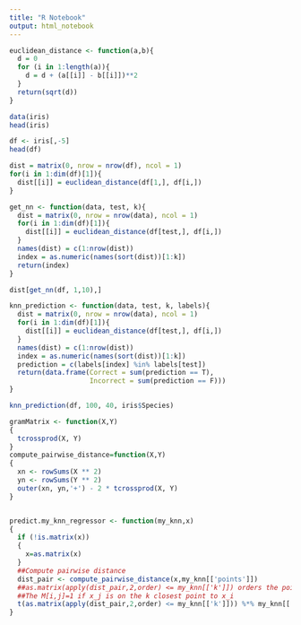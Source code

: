 ```yaml
---
title: "R Notebook"
output: html_notebook
---
```


```r
euclidean_distance <- function(a,b){
  d = 0 
  for (i in 1:length(a)){
    d = d + (a[[i]] - b[[i]])**2
  }
  return(sqrt(d))
}
```

```r
data(iris)
head(iris)
```
```r
df <- iris[,-5]
head(df)
```

```r
dist = matrix(0, nrow = nrow(df), ncol = 1)
for(i in 1:dim(df)[1]){
  dist[[i]] = euclidean_distance(df[1,], df[i,])
}
```

```r
get_nn <- function(data, test, k){
  dist = matrix(0, nrow = nrow(data), ncol = 1)
  for(i in 1:dim(df)[1]){
    dist[[i]] = euclidean_distance(df[test,], df[i,])
  }
  names(dist) = c(1:nrow(dist))
  index = as.numeric(names(sort(dist))[1:k])
  return(index)
}
```

```r
dist[get_nn(df, 1,10),]
```
```r
knn_prediction <- function(data, test, k, labels){
  dist = matrix(0, nrow = nrow(data), ncol = 1)
  for(i in 1:dim(df)[1]){
    dist[[i]] = euclidean_distance(df[test,], df[i,])
  }
  names(dist) = c(1:nrow(dist))
  index = as.numeric(names(sort(dist))[1:k])
  prediction = c(labels[index] %in% labels[test])
  return(data.frame(Correct = sum(prediction == T),
                    Incorrect = sum(prediction == F)))
}
```

```r
knn_prediction(df, 100, 40, iris$Species)
```

```r
gramMatrix <- function(X,Y)
{
  tcrossprod(X, Y)
}
compute_pairwise_distance=function(X,Y)
{
  xn <- rowSums(X ** 2)
  yn <- rowSums(Y ** 2)
  outer(xn, yn,'+') - 2 * tcrossprod(X, Y)
}


predict.my_knn_regressor <- function(my_knn,x)
{
  if (!is.matrix(x))
  {
    x=as.matrix(x)
  }
  ##Compute pairwise distance
  dist_pair <- compute_pairwise_distance(x,my_knn[['points']])
  ##as.matrix(apply(dist_pair,2,order) <= my_knn[['k']]) orders the points by distance and select the k-closest points
  ##The M[i,j]=1 if x_j is on the k closest point to x_i
  t(as.matrix(apply(dist_pair,2,order) <= my_knn[['k']])) %*% my_knn[['value']] / my_knn[['k']]
}
```


